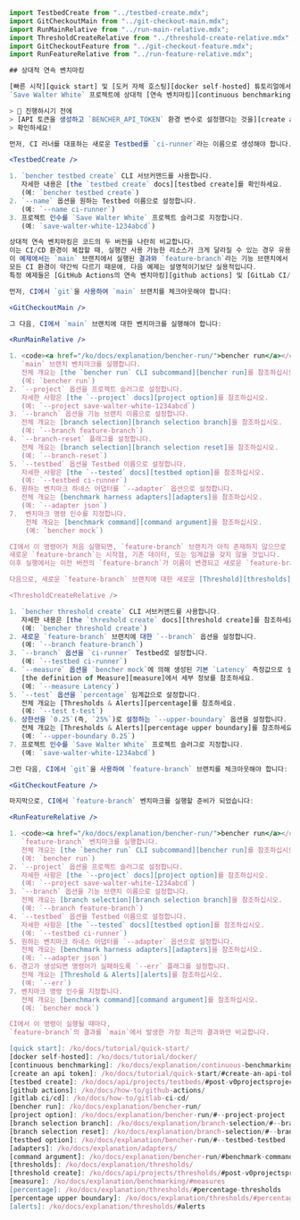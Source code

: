 ```jsx
import TestbedCreate from "../testbed-create.mdx";
import GitCheckoutMain from "../git-checkout-main.mdx";
import RunMainRelative from "../run-main-relative.mdx";
import ThresholdCreateRelative from "../threshold-create-relative.mdx";
import GitCheckoutFeature from "../git-checkout-feature.mdx";
import RunFeatureRelative from "../run-feature-relative.mdx";

## 상대적 연속 벤치마킹

[빠른 시작][quick start] 및 [도커 자체 호스팅][docker self-hosted] 튜토리얼에서 이어서,
`Save Walter White` 프로젝트에 상대적 [연속 벤치마킹][continuous benchmarking]을 추가해 보겠습니다.

> 🐰 진행하시기 전에
> [API 토큰을 생성하고 `BENCHER_API_TOKEN` 환경 변수로 설정했다는 것을][create an api token]
> 확인하세요!

먼저, CI 러너를 대표하는 새로운 Testbed를 `ci-runner`라는 이름으로 생성해야 합니다.

<TestbedCreate />

1. `bencher testbed create` CLI 서브커맨드를 사용합니다.
   자세한 내용은 [the `testbed create` docs][testbed create]를 확인하세요.
   (예: `bencher testbed create`)
2. `--name` 옵션을 원하는 Testbed 이름으로 설정합니다.
   (예: `--name ci-runner`)
3. 프로젝트 인수를 `Save Walter White` 프로젝트 슬러그로 지정합니다.
   (예: `save-walter-white-1234abcd`)

상대적 연속 벤치마킹은 코드의 두 버전을 나란히 비교합니다.
이는 CI/CD 환경이 복잡할 때, 실행간 사용 가능한 리소스가 크게 달라질 수 있는 경우 유용할 수 있습니다.
이 예제에서는 `main` 브랜치에서 실행된 결과와 `feature-branch`라는 기능 브랜치에서 실행된 결과를 비교할 것입니다.
모든 CI 환경이 약간씩 다르기 때문에, 다음 예제는 설명적이기보단 실용적입니다.
특정 예제들은 [GitHub Actions의 연속 벤치마킹][github actions] 및 [GitLab CI/CD에서의 연속 벤치마킹][gitlab ci/cd]을 확인하세요.

먼저, CI에서 `git`을 사용하여 `main` 브랜치를 체크아웃해야 합니다:

<GitCheckoutMain />

그 다음, CI에서 `main` 브랜치에 대한 벤치마크를 실행해야 합니다:

<RunMainRelative />

1. <code><a href="/ko/docs/explanation/bencher-run/">bencher run</a></code> CLI 서브커맨드를 사용하여
   `main` 브랜치 벤치마크를 실행합니다.
   전체 개요는 [the `bencher run` CLI subcommand][bencher run]를 참조하십시오.
   (예: `bencher run`)
2. `--project` 옵션을 프로젝트 슬러그로 설정합니다.
   자세한 사항은 [the `--project` docs][project option]를 참조하십시오.
   (예: `--project save-walter-white-1234abcd`)
3. `--branch` 옵션을 기능 브랜치 이름으로 설정합니다.
   전체 개요는 [branch selection][branch selection branch]을 참조하십시오.
   (예: `--branch feature-branch`)
4. `--branch-reset` 플래그를 설정합니다.
   전체 개요는 [branch selection][branch selection reset]을 참조하십시오.
   (예: `--branch-reset`)
5. `--testbed` 옵션을 Testbed 이름으로 설정합니다.
   자세한 사항은 [the `--tested` docs][testbed option]를 참조하십시오.
   (예: `--testbed ci-runner`)
6. 원하는 벤치마크 하네스 어댑터를 `--adapter` 옵션으로 설정합니다.
   전체 개요는 [benchmark harness adapters][adapters]을 참조하십시오.
   (예: `--adapter json`)
7.  벤치마크 명령 인수를 지정합니다.
    전체 개요는 [benchmark command][command argument]을 참조하십시오.
    (예: `bencher mock`)

CI에서 이 명령어가 처음 실행되면, `feature-branch` 브랜치가 아직 존재하지 않으므로 생성됩니다.
새로운 `feature-branch`는 시작점, 기존 데이터, 또는 임계값을 갖지 않을 것입니다.
이후 실행에서는 이전 버전의 `feature-branch`가 이름이 변경되고 새로운 `feature-branch`가 시작점, 기존 데이터, 또는 임계값 없이 생성됩니다.

다음으로, 새로운 `feature-branch` 브랜치에 대한 새로운 [Threshold][thresholds]를 CI에서 생성해야 합니다:

<ThresholdCreateRelative />

1. `bencher threshold create` CLI 서브커맨드를 사용합니다.
   자세한 내용은 [the `threshold create` docs][threshold create]를 참조하세요.
   (예: `bencher threshold create`)
2. 새로운 `feature-branch` 브랜치에 대한 `--branch` 옵션을 설정합니다.
   (예: `--branch feature-branch`)
3. `--branch` 옵션을 `ci-runner` Testbed로 설정합니다.
   (예: `--testbed ci-runner`)
4. `--measure` 옵션을 `bencher mock`에 의해 생성된 기본 `Latency` 측정값으로 설정합니다.
   [the definition of Measure][measure]에서 세부 정보를 참조하세요.
   (예: `--measure Latency`)
5. `--test` 옵션을 `percentage` 임계값으로 설정합니다.
   전체 개요는 [Thresholds & Alerts][percentage]를 참조하세요.
   (예: `--test t-test`)
6. 상한선을 `0.25`(즉, `25%`)로 설정하는 `--upper-boundary` 옵션을 설정합니다.
   전체 개요는 [Thresholds & Alerts][percentage upper boundary]를 참조하세요.
   (예: `--upper-boundary 0.25`)
7. 프로젝트 인수를 `Save Walter White` 프로젝트 슬러그로 지정합니다.
   (예: `save-walter-white-1234abcd`)

그런 다음, CI에서 `git`을 사용하여 `feature-branch` 브랜치를 체크아웃해야 합니다:

<GitCheckoutFeature />

마지막으로, CI에서 `feature-branch` 벤치마크를 실행할 준비가 되었습니다:

<RunFeatureRelative />

1. <code><a href="/ko/docs/explanation/bencher-run/">bencher run</a></code> CLI 서브커맨드를 사용하여
   `feature-branch` 벤치마크를 실행합니다.
   전체 개요는 [the `bencher run` CLI subcommand][bencher run]를 참조하십시오.
   (예: `bencher run`)
2. `--project` 옵션을 프로젝트 슬러그로 설정합니다.
   자세한 사항은 [the `--project` docs][project option]를 참조하십시오.
   (예: `--project save-walter-white-1234abcd`)
3. `--branch` 옵션을 기능 브랜치 이름으로 설정합니다.
   전체 개요는 [branch selection][branch selection branch]을 참조하십시오.
   (예: `--branch feature-branch`)
4. `--testbed` 옵션을 Testbed 이름으로 설정합니다.
   자세한 사항은 [the `--tested` docs][testbed option]를 참조하십시오.
   (예: `--testbed ci-runner`)
5. 원하는 벤치마크 하네스 어댑터를 `--adapter` 옵션으로 설정합니다.
   전체 개요는 [benchmark harness adapters][adapters]을 참조하십시오.
   (예: `--adapter json`)
6. 경고가 생성되면 명령어가 실패하도록 `--err` 플래그를 설정합니다.
   전체 개요는 [Threshold & Alerts][alerts]를 참조하십시오.
   (예: `--err`)
7. 벤치마크 명령 인수를 지정합니다.
   전체 개요는 [benchmark command][command argument]를 참조하십시오.
   (예: `bencher mock`)

CI에서 이 명령이 실행될 때마다,
`feature-branch`의 결과를 `main`에서 발생한 가장 최근의 결과와만 비교합니다.

[quick start]: /ko/docs/tutorial/quick-start/
[docker self-hosted]: /ko/docs/tutorial/docker/
[continuous benchmarking]: /ko/docs/explanation/continuous-benchmarking/
[create an api token]: /ko/docs/tutorial/quick-start/#create-an-api-token
[testbed create]: /ko/docs/api/projects/testbeds/#post-v0projectsprojecttestbeds
[github actions]: /ko/docs/how-to/github-actions/
[gitlab ci/cd]: /ko/docs/how-to/gitlab-ci-cd/
[bencher run]: /ko/docs/explanation/bencher-run/
[project option]: /ko/docs/explanation/bencher-run/#--project-project
[branch selection branch]: /ko/docs/explanation/branch-selection/#--branch-branch
[branch selection reset]: /ko/docs/explanation/branch-selection/#--branch-reset
[testbed option]: /ko/docs/explanation/bencher-run/#--testbed-testbed
[adapters]: /ko/docs/explanation/adapters/
[command argument]: /ko/docs/explanation/bencher-run/#benchmark-command
[thresholds]: /ko/docs/explanation/thresholds/
[threshold create]: /ko/docs/api/projects/thresholds/#post-v0projectsprojectthresholds
[measure]: /ko/docs/explanation/benchmarking/#measures
[percentage]: /ko/docs/explanation/thresholds/#percentage-thresholds
[percentage upper boundary]: /ko/docs/explanation/thresholds/#percentage-threshold-upper-boundary
[alerts]: /ko/docs/explanation/thresholds/#alerts
```